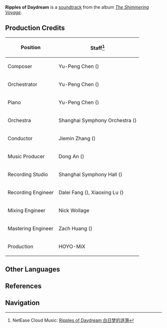 {{Soundtrack Infobox
|title          =
|image          = The Shimmering Voyage.jpg
|album          = The Shimmering Voyage
|disc           = 2
|number         = 32
|featured       =
|featured2      =
|featured3      =
|featured_disc  =
|featured_disc2 =
|featured_disc3 =
|youtube_id     = U7LmE1oPILg
|youtube_time   = 1170
|spotify_id     = 4aTy2tU0WEm0XmthkMd52l
|played_in      = Springvale
|during         = [[Springvale]]
|domain         =
|previous       = A Yearning Breeze
|next           = Welcome Back, My Companion
}}
'''Ripples of Daydream''' is a [[soundtrack]] from the album ''[[The Shimmering Voyage]]''.

==Production Credits==
{| class="wikitable" style="text-align:left; height:0.5em"
! Position
! Staff<ref>NetEase Cloud Music: [https://music.163.com/#/song?id=1861577584 Ripples of Daydream 白日梦的涟漪]</ref>
|-
! Composer
| Yu-Peng Chen ({{zh|陈致逸}})
|-
! Orchestrator
| Yu-Peng Chen ({{zh|陈致逸}})
|-
! Piano
| Yu-Peng Chen ({{zh|陈致逸}})
|-
! Orchestra
| Shanghai Symphony Orchestra ({{zh|上海交响乐团}})
|-
! Conductor
| Jiemin Zhang ({{zh|张洁敏}})
|-
! Music Producer
| Dong An ({{zh|安栋}})
|-
! Recording Studio
| Shanghai Symphony Hall ({{zh|上海交响乐团音乐厅}})
|-
! Recording Engineer
| Dalei Fang ({{zh|房大磊}}), Xiaoxing Lu ({{zh|陆晓幸}})
|-
! Mixing Engineer
| Nick Wollage
|-
! Mastering Engineer
| Zach Huang ({{zh|黄巍}})
|-
! Production
| HOYO-MiX
|}

==Other Languages==
{{Other Languages
|en      = Ripples of Daydream
|zhs     = 白日梦的涟漪
|zhs_rm  = Báirìmèng de Liányī
|zht     = 白日夢的漣漪
|zht_rm  = Báirìmèng de Liányī
|zh_tl   = 
|ja      = 白昼夢のさざ波
|ja_rm   = Hakuchuumu no Sazanami
|ja_tl   = 
|tr      = 
|it      = 
}}

==References==
{{Reflist}}

==Navigation==
{{Soundtrack Navbox|The Shimmering Voyage}}